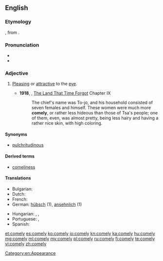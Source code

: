 ==English==

===Etymology===
{{etyl|ang}} {{term|cymlic|cȳmlīċ}}, from {{term|cyme|cȳme|fine, exquisite}}.

===Pronunciation===
* {{IPA|/ˈkʌmli/}}
* {{audio|en-us-comely.ogg|Audio (US)}}

===Adjective===
{{en-adj|comeli|er}}

# {{context|of a person}} [[pleasing|Pleasing]] or [[attractive]] to the [[eye]].
#* '''1918''', {{w|Edgar Rice Burroughs}}, [[w:The Land That Time Forgot (novel)|The Land That Time Forgot]] Chapter IX
#*: The chief's name was To-jo, and his household consisted of seven females and himself. These women were much more '''comely''', or rather less hideous than those of Tsa's people; one of them, even, was almost pretty, being less hairy and having a rather nice skin, with high coloring.

====Synonyms====
* [[pulchritudinous]]

====Derived terms====
* [[comeliness]]

====Translations====
{{trans-top|pleasing or attractive to the eye}}
* Bulgarian: {{t+|bg|миловиден}}
* Dutch: {{t+|nl|bevallig}}
* French: {{t+|fr|avenant}}
* German: [[hübsch]] (1), [[ansehnlich]] (1)
{{trans-mid}}
* Hungarian: {{t+|hu|kedves}}, {{t+|hu|kellemes}}, {{t+|hu|csinos}}
* Portuguese: {{t+|pt|lindo}},  {{t+|pt|atraente}}
* Spanish: {{t+|es|lindo}}
{{trans-bottom}}

[[Category:en:Appearance]]

[[et:comely]]
[[es:comely]]
[[ko:comely]]
[[io:comely]]
[[kn:comely]]
[[ka:comely]]
[[hu:comely]]
[[mg:comely]]
[[ml:comely]]
[[my:comely]]
[[pl:comely]]
[[ru:comely]]
[[fi:comely]]
[[te:comely]]
[[vi:comely]]
[[zh:comely]]